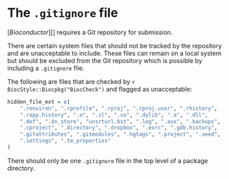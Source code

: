 # The `.gitignore` file {#gitignore}

[_Bioconductor_][] requires a Git repository for submission.

There are certain system files that should not be tracked by the repository and
are unacceptable to include. These files can remain on a local system but should
be excluded from the Git repository which is possible by including a
`.gitignore` file.

The following are files that are checked by `r BiocStyle::Biocpkg("BiocCheck")` and flagged as unacceptable:

```r
hidden_file_ext = c(
    ".renviron", ".rprofile", ".rproj", ".rproj.user", ".rhistory",
    ".rapp.history", ".o", ".sl", ".so", ".dylib", ".a", ".dll",
    ".def", ".ds_store", "unsrturl.bst", ".log", ".aux", ".backups",
    ".cproject", ".directory", ".dropbox", ".exrc", ".gdb.history",
    ".gitattributes", ".gitmodules", ".hgtags", ".project", ".seed",
    ".settings", ".tm_properties"
)
```
There should only be one `.gitignore` file in the top level of a package
directory. 